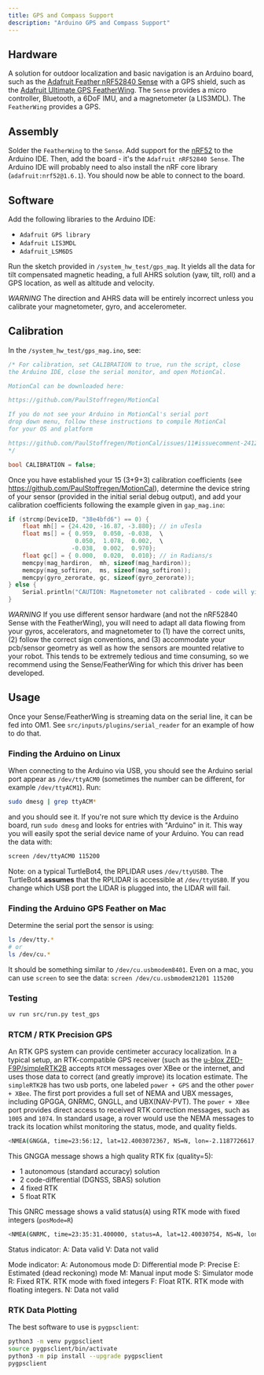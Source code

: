 ```yaml
---
title: GPS and Compass Support
description: "Arduino GPS and Compass Support"
---
```


## Hardware

A solution for outdoor localization and basic navigation is an Arduino board, such as the [Adafruit Feather nRF52840 Sense](https://www.adafruit.com/product/4516) with a GPS shield, such as the [Adafruit Ultimate GPS FeatherWing](https://www.adafruit.com/product/3133). The `Sense` provides a micro controller, Bluetooth, a 6DoF IMU, and a magnetometer (a LIS3MDL). The `FeatherWing` provides a GPS.

## Assembly

Solder the `FeatherWing` to the `Sense`. Add support for the [nRF52](https://learn.adafruit.com/adafruit-circuit-playground-bluefruit/arduino-support-setup) to the Arduino IDE. Then, add the board - it's the `Adafruit nRF52840 Sense`. The Arduino IDE will probably need to also install the nRF core library (`adafruit:nrf52@1.6.1`). You should now be able to connect to the board.  

## Software

Add the following libraries to the Arduino IDE:

* `Adafruit GPS library`
* `Adafruit LIS3MDL`
* `Adafruit_LSM6DS`

Run the sketch provided in `/system_hw_test/gps_mag`. It yields all the data for tilt compensated magnetic heading, a full AHRS solution (yaw, tilt, roll) and a GPS location, as well as altitude and velocity. 

*WARNING* The direction and AHRS data will be entirely incorrect unless you calibrate your magnetometer, gyro, and accelerometer.

## Calibration

In the `/system_hw_test/gps_mag.ino`, see:

```c
/* For calibration, set CALIBRATION to true, run the script, close
the Arduino IDE, close the serial monitor, and open MotionCal.

MotionCal can be downloaded here:

https://github.com/PaulStoffregen/MotionCal

If you do not see your Arduino in MotionCal's serial port 
drop down menu, follow these instructions to compile MotionCal 
for your OS and platform

https://github.com/PaulStoffregen/MotionCal/issues/11#issuecomment-2412937251
*/

bool CALIBRATION = false;
```

Once you have established your 15 (3+9+3) calibration coefficients (see https://github.com/PaulStoffregen/MotionCal), determine the device string of your sensor (provided in the initial serial debug output), and add your calibration coefficients following the example given in `gap_mag.ino`:

```c
if (strcmp(DeviceID, "38e4bfd6") == 0) {
	float mh[] = {24.420, -16.87, -3.880}; // in uTesla
	float ms[] = { 0.959,  0.050, -0.038,  \
	               0.050,  1.078,  0.002,  \
	              -0.038,  0.002,  0.970}; 
	float gc[] = { 0.000,  0.020,  0.010}; // in Radians/s
	memcpy(mag_hardiron,  mh, sizeof(mag_hardiron));
	memcpy(mag_softiron,  ms, sizeof(mag_softiron));
	memcpy(gyro_zerorate, gc, sizeof(gyro_zerorate));
} else {
	Serial.println("CAUTION: Magnetometer not calibrated - code will yield garbage - please calibrate your Magnetometer and IMU");
}
```

*WARNING* If you use different sensor hardware (and not the nRF52840 Sense with the FeatherWing), you will need to adapt all data flowing from your gyros, accelerators, and magnetometer to (1) have the correct units, (2) follow the correct sign conventions, and (3) accommodate your pcb/sensor geometry as well as how the sensors are mounted relative to your robot. This tends to be extremely tedious and time consuming, so we recommend using the Sense/FeatherWing for which this driver has been developed.

## Usage

Once your Sense/FeatherWing is streaming data on the serial line, it can be fed into OM1. See `src/inputs/plugins/serial_reader` for an example of how to do that. 

### Finding the Arduino on Linux

When connecting to the Arduino via USB, you should see the Arduino serial port appear as `/dev/ttyACM0` (sometimes the number can be different, for example `/dev/ttyACM1`). Run:

```bash
sudo dmesg | grep ttyACM*
```
and you should see it. If you're not sure which tty device is the Arduino board, run `sudo dmesg` and looks for entries with "Arduino" in it. This way you will easily spot the serial device name of your Arduino. You can read the data with:

```bash
screen /dev/ttyACM0 115200
```

Note: on a typical TurtleBot4, the RPLIDAR uses `/dev/ttyUSB0`. The TurtleBot4 **assumes** that the RPLIDAR is accessible at `/dev/ttyUSB0`. If you change which USB port the LIDAR is plugged into, the LIDAR will fail.    

### Finding the Arduino GPS Feather on Mac

Determine the serial port the sensor is using:

```bash
ls /dev/tty.*  
# or
ls /dev/cu.*  
```
It should be something similar to `/dev/cu.usbmodem8401`. Even on a mac, you can use `screen` to see the data: `screen /dev/cu.usbmodem21201 115200`

### Testing

```bash
uv run src/run.py test_gps
```

### RTCM / RTK Precision GPS

An RTK GPS system can provide centimeter accuracy localization. In a typical setup, an RTK-compatible GPS receiver (such as the [u-blox ZED-F9P/simpleRTK2B](https://www.ardusimple.com/product/simplertk2b/) accepts `RTCM` messages over XBee or the internet, and uses those data to correct (and greatly improve) its location estimate. The `simpleRTK2B` has two usb ports, one labeled `power + GPS` and the other `power + XBee`. The first port provides a full set of NEMA and UBX messages, including GPGGA, GNRMC, GNGLL, and UBX(NAV-PVT). The `power + XBee` port provides direct access to received RTK correction messages, such as `1005` and `1074`. In standard usage, a rover would use the NEMA messages to track its location whilst monitoring the status, mode, and quality fields. 

```bash
<NMEA(GNGGA, time=23:56:12, lat=12.4003072367, NS=N, lon=-2.1187726617, EW=W, quality=5, numSV=12, HDOP=0.74, alt=26.189, altUnit=M, sep=-30.024, sepUnit=M, diffAge=3.0, diffStation=0)>
```
This GNGGA message shows a high quality RTK fix (quality=5):

* 1 autonomous (standard accuracy) solution
* 2 code-differential (DGNSS, SBAS) solution
* 4 fixed RTK
* 5 float RTK

This GNRC message shows a valid status(`A`) using RTK mode with fixed integers (`posMode=R`)

```bash
<NMEA(GNRMC, time=23:35:31.400000, status=A, lat=12.40030754, NS=N, lon=-2.1187695133, EW=W, spd=0.036, cog=, date=2025-06-01, mv=, mvEW=, posMode=R)>
```

Status indicator:
A: Data valid
V: Data not valid

Mode indicator:
A: Autonomous mode
D: Differential mode
P: Precise
E: Estimated (dead reckoning) mode
M: Manual input mode
S: Simulator mode
R: Fixed RTK. RTK mode with fixed integers
F: Float RTK. RTK mode with floating integers.
N: Data not valid

### RTK Data Plotting

The best software to use is `pygpsclient`:

```bash
python3 -m venv pygpsclient
source pygpsclient/bin/activate
python3 -m pip install --upgrade pygpsclient
pygpsclient
```
